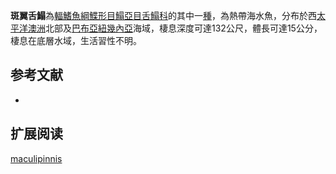 {{Speciesbox
| name = 斑翼舌鰨
| image = 
| image_width = 250px
| image_caption = 
| status = NE
| status_system = IUCN3.1
| genus = Cynoglossus
| species = maculipinnis
| authority = [[Rendahl|Rendahl]], [[1921|1921]]
| synonyms = 
}}

'''斑翼舌鰨'''為[[輻鰭魚綱|輻鰭魚綱]][[鰈形目|鰈形目]][[鰨亞目|鰨亞目]][[舌鰨科|舌鰨科]]的其中一[[種|種]]，為熱帶海水魚，分布於西[[太平洋|太平洋]][[澳洲|澳洲]]北部及[[巴布亞紐幾內亞|巴布亞紐幾內亞]]海域，棲息深度可達132公尺，體長可達15公分，棲息在底層水域，生活習性不明。
==参考文献==
*{{FishBase_species|genus=Cynoglossus|species=maculipinnis|year=2014|month=4}}

== 扩展阅读 ==
{{refbegin}}
{{wikispecies-inline|Cynoglossus maculipinnis|斑翼舌鰨}}
{{refend}}
{{Taxonbar|from=Q3763429}}

[[Category:舌鰨屬|maculipinnis]]


{{魚類小作品}}